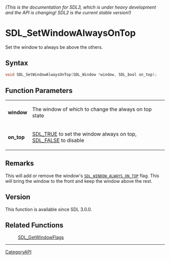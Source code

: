 ====== (This is the documentation for SDL3, which is under heavy development and the API is changing! SDL2 is the current stable version!) ======
= SDL_SetWindowAlwaysOnTop =

Set the window to always be above the others.

== Syntax ==

<syntaxhighlight lang='c'>
void SDL_SetWindowAlwaysOnTop(SDL_Window *window, SDL_bool on_top);
</syntaxhighlight>

== Function Parameters ==

{|
|'''window'''
|The window of which to change the always on top state
|-
|'''on_top'''
|[[SDL_TRUE]] to set the window always on top, [[SDL_FALSE]] to disable
|}

== Remarks ==

This will add or remove the window's
<code>[[SDL_WINDOW_ALWAYS_ON_TOP]]</code> flag. This will bring the window
to the front and keep the window above the rest.

== Version ==

This function is available since SDL 3.0.0.

== Related Functions ==

:[[SDL_GetWindowFlags]]

----
[[CategoryAPI]]


